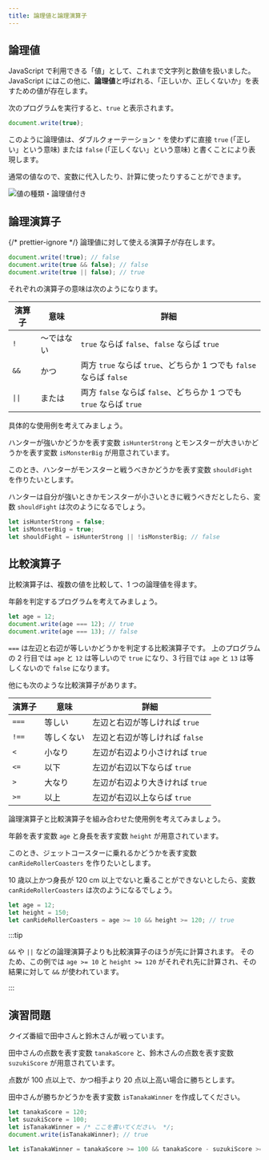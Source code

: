 ```yaml
---
title: 論理値と論理演算子
---
```


## 論理値

JavaScript で利用できる「<Term>値</Term>」として、これまで<Term>文字列</Term>と<Term>数値</Term>を扱いました。
JavaScript にはこの他に、**論理値**と呼ばれる、「正しいか、正しくないか」を表すための<Term>値</Term>が存在します。

次のプログラムを実行すると、`true` と表示されます。

```javascript
document.write(true);
```

このように<Term>論理値</Term>は、ダブルクォーテーション `"` を使わずに直接 `true` (「正しい」という意味) または `false` (「正しくない」という意味) と書くことにより表現します。

通常の<Term>値</Term>なので、<Term>変数</Term>に<Term>代入</Term>したり、計算に使ったりすることができます。

![値の種類・論理値付き](./value-types-with-boolean.drawio.svg)

## 論理演算子

{/* prettier-ignore */}
<Term>論理値</Term>に対して使える<Term>演算子</Term>が存在します。

```javascript
document.write(!true); // false
document.write(true && false); // false
document.write(true || false); // true
```

それぞれの<Term>演算子</Term>の意味は次のようになります。

| 演算子 | 意味       | 詳細                                                                |
| ------ | ---------- | ------------------------------------------------------------------- |
| `!`    | ～ではない | `true` ならば `false`、`false` ならば `true`                        |
| `&&`   | かつ       | 両方 `true` ならば `true`、どちらか 1 つでも `false` ならば `false` |
| `\|\|` | または     | 両方 `false` ならば `false`、どちらか 1 つでも `true` ならば `true` |

具体的な使用例を考えてみましょう。

ハンターが強いかどうかを表す変数 `isHunterStrong` とモンスターが大きいかどうかを表す変数 `isMonsterBig` が用意されています。

このとき、ハンターがモンスターと戦うべきかどうかを表す変数 `shouldFight` を作りたいとします。

ハンターは自分が強いときかモンスターが小さいときに戦うべきだとしたら、変数 `shouldFight` は次のようになるでしょう。

```javascript
let isHunterStrong = false;
let isMonsterBig = true;
let shouldFight = isHunterStrong || !isMonsterBig; // false
```

## 比較演算子

比較演算子は、複数の<Term>値</Term>を比較して、1 つの<Term>論理値</Term>を得ます。

年齢を判定するプログラムを考えてみましょう。

```javascript showLineNumbers
let age = 12;
document.write(age === 12); // true
document.write(age === 13); // false
```

`===` は左辺と右辺が等しいかどうかを判定する比較演算子です。
上のプログラムの 2 行目では `age` と `12` は等しいので `true` になり、3 行目では `age` と `13` は等しくないので `false` になります。

他にも次のような比較演算子があります。

| 演算子 | 意味       | 詳細                            |
| ------ | ---------- | ------------------------------- |
| `===`  | 等しい     | 左辺と右辺が等しければ `true`   |
| `!==`  | 等しくない | 左辺と右辺が等しければ `false`  |
| `<`    | 小なり     | 左辺が右辺より小さければ `true` |
| `<=`   | 以下       | 左辺が右辺以下ならば `true`     |
| `>`    | 大なり     | 左辺が右辺より大きければ `true` |
| `>=`   | 以上       | 左辺が右辺以上ならば `true`     |

論理演算子と比較演算子を組み合わせた使用例を考えてみましょう。

年齢を表す変数 `age` と身長を表す変数 `height` が用意されています。

このとき、ジェットコースターに乗れるかどうかを表す変数 `canRideRollerCoasters` を作りたいとします。

10 歳以上かつ身長が 120 cm 以上でないと乗ることができないとしたら、変数 `canRideRollerCoasters` は次のようになるでしょう。

```javascript
let age = 12;
let height = 150;
let canRideRollerCoasters = age >= 10 && height >= 120; // true
```

:::tip

`&&` や `||` などの論理演算子よりも比較演算子のほうが先に計算されます。
そのため、この例では `age >= 10` と `height >= 120` がそれぞれ先に計算され、その結果に対して `&&` が使われています。

:::

## 演習問題

クイズ番組で田中さんと鈴木さんが戦っています。

田中さんの点数を表す変数 `tanakaScore` と、鈴木さんの点数を表す変数 `suzukiScore` が用意されています。

点数が 100 点以上で、かつ相手より 20 点以上高い場合に勝ちとします。

田中さんが勝ちかどうかを表す変数 `isTanakaWinner` を作成してください。

```javascript
let tanakaScore = 120;
let suzukiScore = 100;
let isTanakaWinner = /* ここを書いてください。 */;
document.write(isTanakaWinner); // true
```

<Answer title="クイズ番組">

```javascript
let isTanakaWinner = tanakaScore >= 100 && tanakaScore - suzukiScore >= 20;
```

<ViewSource url={import.meta.url} path="_samples/quiz-program" />

</Answer>
